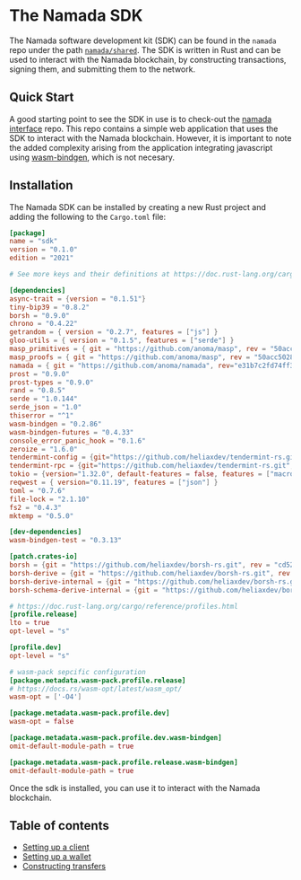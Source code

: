 
# The Namada SDK

The Namada software development kit (SDK) can be found in the `namada` repo under the path [`namada/shared`](https://github.com/anoma/namada/tree/main/shared). The SDK is written in Rust and can be used to interact with the Namada blockchain, by constructing transactions, signing them, and submitting them to the network.

## Quick Start

A good starting point to see the SDK in use is to check-out the [namada interface](https://github.com/anoma/namada-interface/tree/main/packages/shared/lib/src/sdk) repo. This repo contains a simple web application that uses the SDK to interact with the Namada blockchain. However, it is important to note the added complexity arising from the application integrating javascript using [wasm-bindgen](https://rustwasm.github.io/docs/wasm-bindgen/), which is not necesary.

## Installation

The Namada SDK can be installed by creating a new Rust project and adding the following to the `Cargo.toml` file:


<Expandable>

```toml
[package]
name = "sdk"
version = "0.1.0"
edition = "2021"

# See more keys and their definitions at https://doc.rust-lang.org/cargo/reference/manifest.html

[dependencies]
async-trait = {version = "0.1.51"}
tiny-bip39 = "0.8.2"
borsh = "0.9.0"
chrono = "0.4.22"
getrandom = { version = "0.2.7", features = ["js"] }
gloo-utils = { version = "0.1.5", features = ["serde"] }
masp_primitives = { git = "https://github.com/anoma/masp", rev = "50acc5028fbcd52a05970fe7991c7850ab04358e" }
masp_proofs = { git = "https://github.com/anoma/masp", rev = "50acc5028fbcd52a05970fe7991c7850ab04358e", default-features = false, features = ["local-prover"] }
namada = { git = "https://github.com/anoma/namada", rev="e31b7c2fd74ff32afc11380c9fedfb65fd58140b", default-features = false, features = ["abciplus", "namada-sdk"] }
prost = "0.9.0"
prost-types = "0.9.0"
rand = "0.8.5"
serde = "1.0.144"
serde_json = "1.0"
thiserror = "^1"
wasm-bindgen = "0.2.86"
wasm-bindgen-futures = "0.4.33"
console_error_panic_hook = "0.1.6"
zeroize = "1.6.0"
tendermint-config = {git="https://github.com/heliaxdev/tendermint-rs.git", rev="02b256829e80f8cfecf3fa0d625c2a76c79cd043"}
tendermint-rpc = {git="https://github.com/heliaxdev/tendermint-rs.git", rev="02b256829e80f8cfecf3fa0d625c2a76c79cd043", features = ["http-client"]}
tokio = {version="1.32.0", default-features = false, features = ["macros", "rt-multi-thread"]}
reqwest = { version="0.11.19", features = ["json"] }
toml = "0.7.6"
file-lock = "2.1.10"
fs2 = "0.4.3"
mktemp = "0.5.0"

[dev-dependencies]
wasm-bindgen-test = "0.3.13"

[patch.crates-io]
borsh = {git = "https://github.com/heliaxdev/borsh-rs.git", rev = "cd5223e5103c4f139e0c54cf8259b7ec5ec4073a"}
borsh-derive = {git = "https://github.com/heliaxdev/borsh-rs.git", rev = "cd5223e5103c4f139e0c54cf8259b7ec5ec4073a"}
borsh-derive-internal = {git = "https://github.com/heliaxdev/borsh-rs.git", rev = "cd5223e5103c4f139e0c54cf8259b7ec5ec4073a"}
borsh-schema-derive-internal = {git = "https://github.com/heliaxdev/borsh-rs.git", rev = "cd5223e5103c4f139e0c54cf8259b7ec5ec4073a"}

# https://doc.rust-lang.org/cargo/reference/profiles.html
[profile.release]
lto = true
opt-level = "s"

[profile.dev]
opt-level = "s"

# wasm-pack sepcific configuration
[package.metadata.wasm-pack.profile.release]
# https://docs.rs/wasm-opt/latest/wasm_opt/
wasm-opt = ['-O4']

[package.metadata.wasm-pack.profile.dev]
wasm-opt = false

[package.metadata.wasm-pack.profile.dev.wasm-bindgen]
omit-default-module-path = true

[package.metadata.wasm-pack.profile.release.wasm-bindgen]
omit-default-module-path = true
```

</Expandable>


Once the sdk is installed, you can use it to interact with the Namada blockchain.

## Table of contents

- [Setting up a client](./sdk/setting-up-a-client.mdx)
- [Setting up a wallet](./sdk/setting-up-a-wallet.mdx)
- [Constructing transfers](./sdk/constructing-transfers.mdx)
